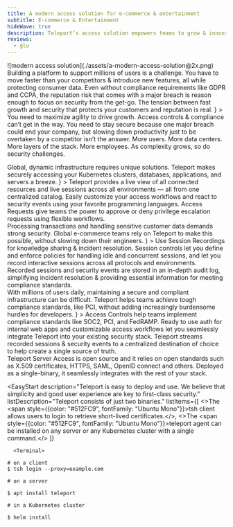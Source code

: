 ```yaml
---
title: A modern access solution for e-commerce & entertainment
subtitle: E-commerce & Entertainment
hideWave: true
description: Teleport’s access solution empowers teams to grow & innovate, without worrying about security or getting slowed down by complex security systems.
reviews:
  - glu
---
```



<Section bg="flatGray">
  <SectionHeader
    bg="transparent"
    title={meta.title}
    subtitle={meta.subtitle}
    description={meta.description}
    width="100%"
    mode="none"
  >
    ![modern access solution](./assets/a-modern-access-solution@2x.png)
  </SectionHeader>
  <AnnouncementBar type="big" rows={Internet} />
</Section>

<Section width="100%" bg="flatWhite">
  <ProductBanner
    title="Unique challenges faced by e-commerce & entertainment providers"
    width="100%"
    src="./assets/internet@2x-min.png"
    imgPosition="right"
    description={
      <>
        Building a platform to support millions of users is a challenge. You
        have to move faster than your competitors & introduce new features, all
        while protecting consumer data. Even without compliance requirements
        like GDPR and CCPA, the reputation risk that comes with a major breach
        is reason enough to focus on security from the get-go. The tension
        between fast growth and security that protects your customers and
        reputation is real.
      </>
    }
  >
    <ProductBanner.Item title="Growth" badgeName="spreading">
      You need to maximize agility to drive growth. Access controls & compliance
      can’t get in the way.
    </ProductBanner.Item>
    <ProductBanner.Item title="Security & Compliance" badgeName="layers">
      You need to stay secure because one major breach could end your company,
      but slowing down productivity just to be overtaken by a competitor isn’t
      the answer.
    </ProductBanner.Item>
    <ProductBanner.Item title="Complexity" badgeName="protocol">
      More users. More data centers. More layers of the stack. More employees.
      As complexity grows, so do security challenges.
    </ProductBanner.Item>
  </ProductBanner>
</Section>

<CenterCard
  name="shieldCheck"
  title="Why e-commerce and entertainment providers big and small trust Teleport"
  text="Our unique approach is not only more secure, it actually improves developer productivity.  By providing an identity-aware infrastructure access solution that developers love to use, you can easily implement security and compliance without worrying about backdoors that outmoded solutions encourage."
/>

<Section>
  <Feedback reviews={meta.reviews} />
</Section>

<Section width="100%" bg="flatWhite">
  <ProductBanner
    subtitle="For Gaming"
    title="Built for dynamic infrastructure"
    width="100%"
    src="./assets/built-for-dynamic-infrastructure@2x.png"
    imgPosition="right"
    logoSrc={gaming}
    description={
      <>
        Global, dynamic infrastructure requires unique solutions. Teleport makes
        securely accessing your Kubernetes clusters, databases, applications,
        and servers a breeze.
      </>
    }
  >
    <ProductBanner.Item title="Unified Resource Catalog">
      Teleport provides a live view of all connected resources and live sessions
      across all environments &mdash; all from one centralized catalog.
    </ProductBanner.Item>
    <ProductBanner.Item title="Plugins and API">
      Easily customize your access workflows and react to security events using
      your favorite programming languages.
    </ProductBanner.Item>
    <ProductBanner.Item title="Access Requests">
      Access Requests give teams the power to approve or deny privilege
      escalation requests using flexible workflows.
    </ProductBanner.Item>
  </ProductBanner>
</Section>

<Section width="100%" bg="flatGray">
  <ProductBanner
    subtitle="For E-Commerce"
    title="Designed for digital-native commerce"
    width="100%"
    src="./assets/session-replay.gif"
    imgPosition="left"
    logoSrc={ecomm}
    description={
      <>
        Processing transactions and handling sensitive customer data demands
        strong security. Global e-commerce teams rely on Teleport to make this
        possible, without slowing down their engineers.
      </>
    }
  >
    <ProductBanner.Item title="Session Recordings">
      Use Session Recordings for knowledge sharing & incident resolution.
    </ProductBanner.Item>
    <ProductBanner.Item title="Session Controls">
      Session controls let you define and enforce policies for handling idle and
      concurrent sessions, and let you record interactive sessions across all
      protocols and environments.
    </ProductBanner.Item>
    <ProductBanner.Item title="Audit Log">
      Recorded sessions and security events are stored in an in-depth audit log,
      simplifying incident resolution & providing essential information for
      meeting compliance standards.
    </ProductBanner.Item>
  </ProductBanner>
</Section>

<Section width="100%" bg="flatWhite">
  <ProductBanner
    subtitle="For Application Developers"
    title="Securing user-focused companies"
    width="100%"
    src="./assets/securing-user-focused-comp@2x.png"
    imgPosition="right"
    logoSrc={appdev}
    description={
      <>
        With millions of users daily, maintaining a secure and compliant
        infrastructure can be difficult. Teleport helps teams achieve tough
        compliance standards, like PCI, without adding increasingly burdensome
        hurdles for developers.
      </>
    }
  >
    <ProductBanner.Item title="Access Controls">
      Access Controls help teams implement compliance standards like SOC2, PCI,
      and FedRAMP.
    </ProductBanner.Item>
    <ProductBanner.Item title="Seamless Integration">
      Ready to use auth for internal web apps and customizable access workflows
      let you seamlessly integrate Teleport into your existing security stack.
    </ProductBanner.Item>
    <ProductBanner.Item title="Single Source of Truth">
      Teleport streams recorded sessions & security events to a centralized
      destination of choice to help create a single source of truth.
    </ProductBanner.Item>
  </ProductBanner>
</Section>

<WorksWith title="Works with everything you have">
  Teleport Server Access is open source and it relies on open standards such as
  X.509 certificates, HTTPS, SAML, OpenID connect and others. Deployed as a
  single-binary, it seamlessly integrates with the rest of your stack.
</WorksWith>

<EasyStart
  description="Teleport is easy to deploy and use. We believe that simplicity and good user experience are key to first-class security."
  listDescription="Teleport consists of just two binaries."
  listItems={[
    <>The <span style={{color: "#512FC9", fontFamily: "Ubuntu Mono"}}>tsh</span> client allows users to login to retrieve short-lived certificates.</>, 
    <>The <span style={{color: "#512FC9", fontFamily: "Ubuntu Mono"}}>teleport</span> agent can be installed on any server or any Kubernetes cluster with a single command.</>
  ]}
>
      <Terminal>
```
# on a client
$ tsh login --proxy=example.com

# on a server

$ apt install teleport

# in a Kubernetes cluster

$ helm install

```
  </Terminal>
</EasyStart>

<TryTeleport />
